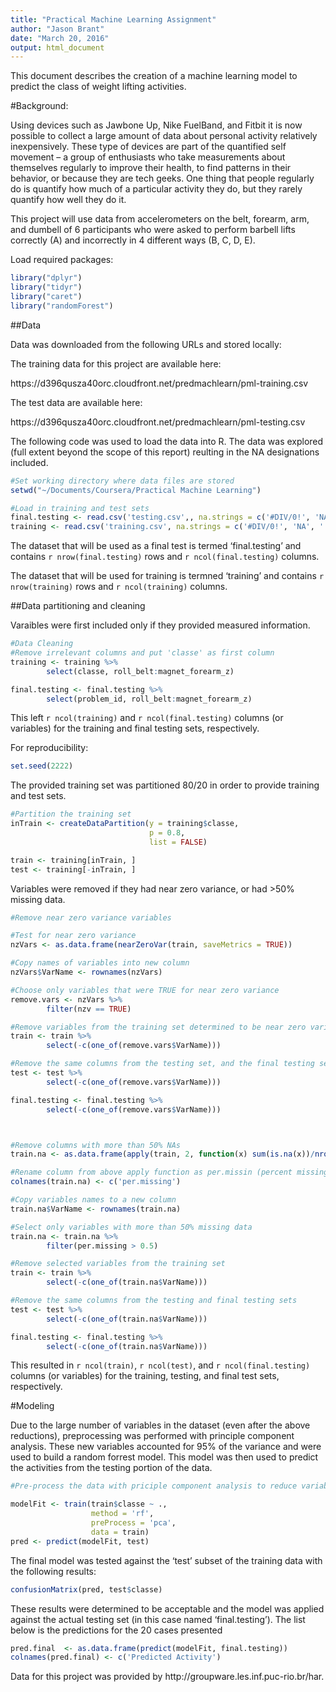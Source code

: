 ```yaml
---
title: "Practical Machine Learning Assignment"
author: "Jason Brant"
date: "March 20, 2016"
output: html_document
---
```


This document describes the creation of a machine learning model to predict the class of weight lifting activities. 

#Background:

Using devices such as Jawbone Up, Nike FuelBand, and Fitbit it is now possible to collect a large amount of data about personal activity relatively inexpensively. These type of devices are part of the quantified self movement – a group of enthusiasts who take measurements about themselves regularly to improve their health, to find patterns in their behavior, or because they are tech geeks. One thing that people regularly do is quantify how much of a particular activity they do, but they rarely quantify how well they do it. 

This project will use data from accelerometers on the belt, forearm, arm, and dumbell of 6 participants who were asked to perform barbell lifts correctly (A) and incorrectly in 4 different ways (B, C, D, E).


Load required packages:

```r
library("dplyr")
library("tidyr")
library("caret")
library("randomForest")
```


##Data 

Data was downloaded from the following URLs and stored locally: 

The training data for this project are available here:

https://d396qusza40orc.cloudfront.net/predmachlearn/pml-training.csv

The test data are available here:

https://d396qusza40orc.cloudfront.net/predmachlearn/pml-testing.csv

The following code was used to load the data into R.  The data was explored (full extent beyond the scope of this report) reulting in the NA designations included.

```r
#Set working directory where data files are stored
setwd("~/Documents/Coursera/Practical Machine Learning")

#Load in training and test sets
final.testing <- read.csv('testing.csv',, na.strings = c('#DIV/0!', 'NA', ''))
training <- read.csv('training.csv', na.strings = c('#DIV/0!', 'NA', ''))
```

The dataset that will be used as a final test is termed 'final.testing' and contains `r nrow(final.testing)` rows and `r ncol(final.testing)` columns.

The dataset that will be used for training is termned 'training' and contains `r nrow(training)` rows and `r ncol(training)` columns.


##Data partitioning and cleaning 

Varaibles were first included only if they provided measured information. 


```r
#Data Cleaning
#Remove irrelevant columns and put 'classe' as first column
training <- training %>%
        select(classe, roll_belt:magnet_forearm_z)

final.testing <- final.testing %>%
        select(problem_id, roll_belt:magnet_forearm_z)
```

This left `r ncol(training)` and `r ncol(final.testing)` columns (or variables) for the training and final testing sets, respectively. 

For reproducibility:

```r
set.seed(2222)
```

The provided training set was partitioned 80/20 in order to provide training and test sets.

```r
#Partition the training set 
inTrain <- createDataPartition(y = training$classe,
                               p = 0.8,
                               list = FALSE)

train <- training[inTrain, ]
test <- training[-inTrain, ]
```

Variables were removed if they had near zero variance, or had >50% missing data.

```r
#Remove near zero variance variables

#Test for near zero variance
nzVars <- as.data.frame(nearZeroVar(train, saveMetrics = TRUE))

#Copy names of variables into new column
nzVars$VarName <- rownames(nzVars)

#Choose only variables that were TRUE for near zero variance
remove.vars <- nzVars %>%
        filter(nzv == TRUE)

#Remove variables from the training set determined to be near zero variance
train <- train %>%
        select(-c(one_of(remove.vars$VarName)))

#Remove the same columns from the testing set, and the final testing set
test <- test %>%
        select(-c(one_of(remove.vars$VarName)))

final.testing <- final.testing %>%
        select(-c(one_of(remove.vars$VarName)))



#Remove columns with more than 50% NAs
train.na <- as.data.frame(apply(train, 2, function(x) sum(is.na(x))/nrow(train)))

#Rename column from above apply function as per.missin (percent missing)
colnames(train.na) <- c('per.missing')

#Copy variables names to a new column
train.na$VarName <- rownames(train.na)

#Select only variables with more than 50% missing data
train.na <- train.na %>%
        filter(per.missing > 0.5)

#Remove selected variables from the training set
train <- train %>%
        select(-c(one_of(train.na$VarName)))

#Remove the same columns from the testing and final testing sets
test <- test %>%
        select(-c(one_of(train.na$VarName)))

final.testing <- final.testing %>%
        select(-c(one_of(train.na$VarName)))
```

This resulted in `r ncol(train)`, `r ncol(test)`, and `r ncol(final.testing)` columns (or variables) for the training, testing, and final test sets, respectively. 

#Modeling

Due to the large number of variables in the dataset (even after the above reductions), preprocessing was performed with principle component analysis.  These new variables accounted for 95% of the variance and were used to build a random forrest model. This model was then used to predict the activities from the testing portion of the data.

```r
#Pre-process the data with priciple component analysis to reduce variables

modelFit <- train(train$classe ~ ., 
                  method = 'rf', 
                  preProcess = 'pca',
                  data = train)
pred <- predict(modelFit, test)
```

The final model was tested against the 'test' subset of the training data with the following results:

```r
confusionMatrix(pred, test$classe)
```

These results were determined to be acceptable and the model was applied against the actual testing set (in this case named 'final.testing'). The list below is the predictions for the 20 cases presented

```r
pred.final  <- as.data.frame(predict(modelFit, final.testing))
colnames(pred.final) <- c('Predicted Activity')
```

Data for this project was provided by http://groupware.les.inf.puc-rio.br/har.
